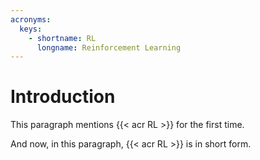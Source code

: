 ```yaml
---
acronyms:
  keys:
    - shortname: RL
      longname: Reinforcement Learning
---
```


# Introduction {#intro}

This paragraph mentions {{< acr RL >}} for the first time.

And now, in this paragraph, {{< acr RL >}} is in short form.
